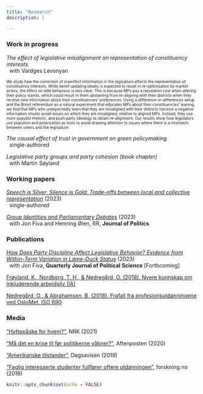 ```yaml
---
title: "Research"
description: |

---
```


### Work in progress

_The effect of legislative misalignment on representation of constituency interests_  
&nbsp; with Vardges Levonyan

 <font size="1"> We study how the correction of imperfect information in the legislature affects the representation of constituency interests. While belief updating ideally is expected to result in re-optimization by market actors, the effect on elite behaviour is less clear. This is because MPs pay a reputation cost when altering their policy stands, which could result in them abstaining from re-aligning with their districts when they receive new information about their constituencies’ preferences. Using a difference-in-differences setup and the Brexit referendum as a natural experiment that educates MPs about their constituencies’ leaning, we find that MPs who unexpectedly learn that they are misaligned with their districts (receive a negative information shock) avoid issues on which they are misaligned, relative to aligned MPs. Instead, they use more populist rhetoric, and push party ideology to obtain re-alignment. Our results show how legislators use populism and polarization as tools to avoid drawing attention to issues where there is a mismatch between voters and the legislature. </font> 

_The causal effect of trust in government on green policymaking_  
&nbsp; single-authored

_Legislative party groups and party cohesion (book chapter)_  
&nbsp; with Martin Søyland

### Working papers

[_Speech is Silver, Silence is Gold: Trade-offs between local and collective representation_][SpeechIsSilver] (2023)  
&nbsp; single-authored

[_Group Identities and Parliamentary Debates_][GroupIdentities] (2023)  
&nbsp; with Jon Fiva and Henning Øien, RR, **Journal of Politics**

### Publications

[_How Does Party Discipline Affect Legislative Behavior? Evidence from Within-Term Variation in Lame-Duck Status_][LameDucks] (2023)  
&nbsp; with Jon Fiva, **Quarterly Journal of Political Science** [Forthcoming]

[Frøyland, K., Nordberg, T. H., & Nedregård, O. (2018). Nyere kunnskap om inkluderende arbeidsliv (IA)][InkluderendeArbeidsliv]

[Nedregård, O., & Abrahamsen, B. (2018). Frafall fra profesjonsutdanningene ved OsloMet. ISO 690][Frafall]

### Media

["Hyttepåske for hvem?"][hyttepaaske], NRK (2021)

["Må det en krise til før politikerne våkner?"][krise], Aftenposten (2020)

["Amerikanske tilstander"][amerikanske_tilstander], Dagsavisen (2019)

["Faglig interesserte studenter fullfører oftere utdanningen"][faglig_interessert], forskning.no (2018)

[SpeechIsSilver]: https://www.dropbox.com/s/r92bvcvulwl0k8m/SpeechIsSilver.pdf?dl=0

[LameDucks]: https://www.dropbox.com/s/ibgvleugtxzho7l/LameDucks.pdf?dl=0
[GroupIdentities]: https://www.dropbox.com/s/vdb1qdehluvpkza/GroupIdentities.pdf?dl=0

[Frafall]: https://oda.oslomet.no/oda-xmlui/handle/20.500.12199/3013
[InkluderendeArbeidsliv]: https://www.regjeringen.no/no/dokumenter/nyere-kunnskap-om-inkluderende-arbeidsliv-ia/id2628425/


[hyttepaaske]: https://www.nrk.no/ytring/hyttepaske-for-hvem_-1.15418469
[krise]: https://www.aftenposten.no/meninger/kronikk/i/50gQGb/maa-det-en-krise-til-foer-politikerne-vaakner-jon-h-fiva-og-oda-nedregaard
[amerikanske_tilstander]: https://www.dagsavisen.no/debatt/2019/12/10/amerikanske-tilstander/
[faglig_interessert]: https://forskning.no/oslomet-skole-og-utdanning-partner/faglig-interesserte-studenter-fullforer-oftere-utdanningen/1231170
```r
knitr::opts_chunk$set(echo = FALSE)


```
